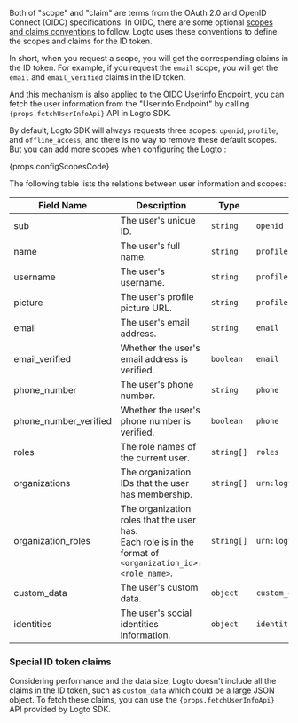 Both of "scope" and "claim" are terms from the OAuth 2.0 and OpenID Connect (OIDC) specifications. In OIDC, there are some optional [scopes and claims conventions](https://openid.net/specs/openid-connect-core-1_0.html#Claims) to follow. Logto uses these conventions to define the scopes and claims for the ID token.

In short, when you request a scope, you will get the corresponding claims in the ID token. For example, if you request the `email` scope, you will get the `email` and `email_verified` claims in the ID token.

And this mechanism is also applied to the OIDC [Userinfo Endpoint](https://openid.net/specs/openid-connect-core-1_0.html#UserInfo), you can fetch the user information from the "Userinfo Endpoint" by calling <code>{props.fetchUserInfoApi}</code> API in Logto SDK.

By default, Logto SDK will always requests three scopes: `openid`, `profile`, and `offline_access`, and there is no way to remove these default scopes. But you can add more scopes when configuring the Logto :

{props.configScopesCode}

The following table lists the relations between user information and scopes:

| Field Name            | Description                                                                                                  | Type       | Required Scope                       |
| --------------------- | ------------------------------------------------------------------------------------------------------------ | ---------- | ------------------------------------ |
| sub                   | The user's unique ID.                                                                                        | `string`   | `openid`                             |
| name                  | The user's full name.                                                                                        | `string`   | `profile`                            |
| username              | The user's username.                                                                                         | `string`   | `profile`                            |
| picture               | The user's profile picture URL.                                                                              | `string`   | `profile`                            |
| email                 | The user's email address.                                                                                    | `string`   | `email`                              |
| email_verified        | Whether the user's email address is verified.                                                                | `boolean`  | `email`                              |
| phone_number          | The user's phone number.                                                                                     | `string`   | `phone`                              |
| phone_number_verified | Whether the user's phone number is verified.                                                                 | `boolean`  | `phone`                              |
| roles                 | The role names of the current user.                                                                          | `string[]` | `roles`                              |
| organizations         | The organization IDs that the user has membership.                                                           | `string[]` | `urn:logto:scope:organizations`      |
| organization_roles    | The organization roles that the user has.<br/>Each role is in the format of `<organization_id>:<role_name>`. | `string[]` | `urn:logto:scope:organization_roles` |
| custom_data           | The user's custom data.                                                                                      | `object`   | `custom_data`                        |
| identities            | The user's social identities information.                                                                    | `object`   | `identities`                         |

### Special ID token claims

Considering performance and the data size, Logto doesn't include all the claims in the ID token, such as `custom_data` which could be a large JSON object. To fetch these claims, you can use the <code>{props.fetchUserInfoApi}</code> API provided by Logto SDK.
